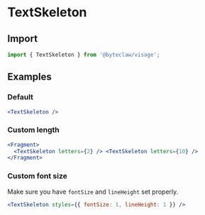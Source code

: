 # TextSkeleton

## Import

```js transpile=false
import { TextSkeleton } from '@byteclaw/visage';
```

## Examples

### Default

```jsx live
<TextSkeleton />
```

### Custom length

```jsx live
<Fragment>
  <TextSkeleton letters={2} /> <TextSkeleton letters={10} />
</Fragment>
```

### Custom font size

Make sure you have `fontSize` and `lineHeight` set properly.

```jsx live
<TextSkeleton styles={{ fontSize: 1, lineHeight: 1 }} />
```
